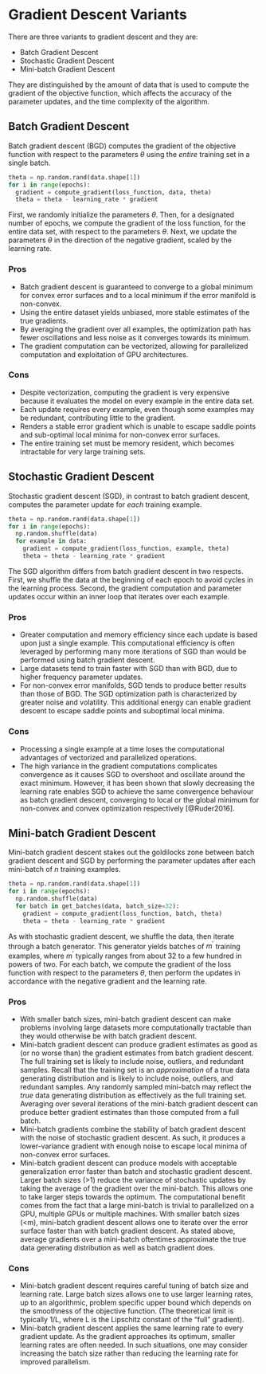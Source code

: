 <script type="text/x-mathjax-config">
MathJax.Hub.Config({
TeX: {
equationNumbers: {
autoNumber: "all",
formatNumber: function (n) {return ''+n}
}
}});</script>

# Gradient Descent Variants
There are three variants to gradient descent and they are:    

* Batch Gradient Descent    
* Stochastic Gradient Descent     
* Mini-batch Gradient Descent      

They are distinguished by the amount of data that is used to compute the gradient of the objective function, which affects the accuracy of the parameter updates, and the time complexity of the algorithm.

## Batch Gradient Descent
Batch gradient descent (BGD) computes the gradient of the objective function with respect to the parameters $\theta$ using the *entire* training set in a single batch.  

```python
theta = np.random.rand(data.shape[1])
for i in range(epochs):
  gradient = compute_gradient(loss_function, data, theta)
  theta = theta - learning_rate * gradient
```

First, we randomly initialize the parameters $\theta$. Then, for a designated number of epochs, we compute the gradient of the loss function, for the entire data set, with respect to the parameters $\theta$. Next, we update the parameters $\theta$ in the direction of the negative gradient, scaled by the learning rate.

### Pros
* Batch gradient descent is guaranteed to converge to a global minimum for convex error surfaces and to a local minimum if the error manifold is non-convex.
* Using the entire dataset yields unbiased, more stable estimates of the true gradients.   
* By averaging the gradient over all examples, the optimization path has fewer oscillations and less noise as it converges towards its minimum.    
* The gradient computation can be vectorized, allowing for parallelized computation and exploitation of GPU architectures. 

### Cons
* Despite vectorization, computing the gradient is very expensive because it evaluates the model on every example in the entire data set.          
* Each update requires every example, even though some examples may be redundant, contributing little to the gradient.       
* Renders a stable error gradient which is unable to escape saddle points and sub-optimal local minima for non-convex error surfaces.   
* The entire training set must be memory resident, which becomes intractable for very large training sets.    

## Stochastic Gradient Descent
Stochastic gradient descent (SGD), in contrast to batch gradient descent, computes the parameter update for *each* training example.

```python
theta = np.random.rand(data.shape[1])
for i in range(epochs):
  np.random.shuffle(data)
  for example in data:
    gradient = compute_gradient(loss_function, example, theta)
    theta = theta - learning_rate * gradient
```
The SGD algorithm differs from batch gradient descent in two respects. First, we shuffle the data at the beginning of each epoch to avoid cycles in the learning process. Second, the gradient computation and parameter updates occur within an inner loop that iterates over each example.

### Pros
* Greater computation and memory efficiency since each update is based upon just a single example. This computational efficiency is often leveraged by performing many more iterations of SGD than would be performed using batch gradient descent.
* Large datasets tend to train faster with SGD than with BGD, due to higher frequency parameter updates.     
* For non-convex error manifolds, SGD tends to produce better results than those of BGD. The SGD optimization path is characterized by greater noise and volatility. This additional energy can enable gradient descent to escape saddle points and suboptimal local minima.    

### Cons   
* Processing a single example at a time loses the computational advantages of vectorized and parallelized operations.    
* The high variance in the gradient computations complicates convergence as it causes SGD to overshoot and oscillate around the exact minimum. However, it has been shown that slowly decreasing the learning rate enables SGD to achieve the same convergence behaviour as batch gradient descent, converging to local or the global minimum for non-convex and convex optimization respectively [@Ruder2016]. 

## Mini-batch Gradient Descent
Mini-batch gradient descent stakes out the goldilocks zone between batch gradient descent and SGD by performing the parameter updates after each mini-batch of $n$ training examples. 

```python
theta = np.random.rand(data.shape[1])
for i in range(epochs):
  np.random.shuffle(data)
  for batch in get_batches(data, batch_size=32):
    gradient = compute_gradient(loss_function, batch, theta)
    theta = theta - learning_rate * gradient
```

As with stochastic gradient descent, we shuffle the data, then iterate through a batch generator. This generator  yields batches of $m^\prime$ training examples, where $m^\prime$ typically ranges from about 32 to a few hundred in powers of two. For each batch, we compute the gradient of the loss function with respect to the parameters $\theta$, then perform the updates in accordance with the negative gradient and the learning rate. 

### Pros
* With smaller batch sizes, mini-batch gradient descent can make problems involving large datasets more computationally tractable than they would otherwise be with batch gradient descent.   
* Mini-batch gradient descent can produce gradient estimates as good as (or no worse than) the gradient estimates from batch gradient descent. The full training set is likely to include noise, outliers, and redundant samples. Recall that the training set is an *approximation* of a true data generating distribution and is likely to include noise, outliers, and redundant samples. Any randomly sampled mini-batch may reflect the *true* data generating distribution as effectively as the full training set. Averaging over several iterations of the mini-batch gradient descent can produce better gradient estimates than those computed from a full batch.     
* Mini-batch gradients combine the stability of batch gradient descent with the noise of stochastic gradient descent. As such, it produces a lower-variance gradient with enough noise to escape local minima of non-convex error surfaces.  
* Mini-batch gradient descent can produce models with acceptable generalization error faster than batch and stochastic gradient descent. Larger batch sizes (>1) reduce the variance of stochastic updates by taking the average of the gradient over the mini-batch. This allows one to take larger steps towards the optimum. The computational benefit comes from the fact that a large mini-batch is trivial to parallelized on a GPU, multiple GPUs or multiple machines.  With smaller batch sizes (<m), mini-batch gradient descent allows one to iterate over the error surface faster than with batch gradient descent. As stated above, average gradients over a mini-batch oftentimes approximate the true data generating distribution as well as batch gradient does.

### Cons    
* Mini-batch gradient descent requires careful tuning of batch size and learning rate. Large batch sizes allows one to use larger learning rates, up to an algorithmic, problem specific upper bound which depends on the smoothness of the objective function. (The theoretical limit is typically 1/L, where L is the Lipschitz constant of the "full" gradient). 
* Mini-batch gradient descent applies the same learning rate to every gradient update. As the gradient approaches its optimum, smaller learning rates are often needed. In such situations, one may consider increasing the batch size rather than reducing the learning rate for improved parallelism.  
